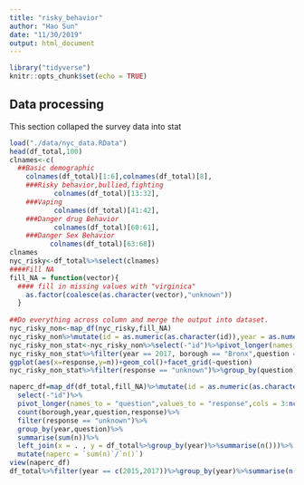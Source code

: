 ```yaml
---
title: "risky_behavior"
author: "Hao Sun"
date: "11/30/2019"
output: html_document
---
```


```r
library("tidyverse")
knitr::opts_chunk$set(echo = TRUE)
```

## Data processing

This section collaped the survey data into stat
```r
load("./data/nyc_data.RData")
head(df_total,100)
clnames<-c(
  ##Basic demographic
    colnames(df_total)[1:6],colnames(df_total)[8],
    ###Risky behavior,bullied,fighting
           colnames(df_total)[13:32],
    ###Vaping
           colnames(df_total)[41:42],
    ###Danger drug Behavior
           colnames(df_total)[60:61], 
    ###Danger Sex Behavior
          colnames(df_total)[63:68])
clnames
nyc_risky<-df_total%>%select(clnames)
####Fill NA
fill_NA = function(vector){
  #### fill in missing values with "virginica" 
    as.factor(coalesce(as.character(vector),"unknown"))
  }
  
##Do everything across column and merge the output into dataset.
nyc_risky_non<-map_df(nyc_risky,fill_NA)
nyc_risky_non%>%mutate(id = as.numeric(as.character(id)),year = as.numeric(as.character(year)))
nyc_risky_non_stat<-nyc_risky_non%>%select(-"id")%>%pivot_longer(names_to = "question",values_to = "response",cols = 3:36)%>%count(borough,year,question,response)
nyc_risky_non_stat%>%filter(year == 2017, borough == "Bronx",question == c("texting_and_driving","current_vaping"))%>%
ggplot(aes(x=response,y=n))+geom_col()+facet_grid(~question)
nyc_risky_non_stat%>%filter(response == "unknown")%>%group_by(question)%>%summarise(sum(n))
```

```r
naperc_df=map_df(df_total,fill_NA)%>%mutate(id = as.numeric(as.character(id)),year = as.numeric(as.character(year)))%>%
  select(-"id")%>%
  pivot_longer(names_to = "question",values_to = "response",cols = 3:ncol(.))%>%
  count(borough,year,question,response)%>%
  filter(response == "unknown")%>%
  group_by(year,question)%>%
  summarise(sum(n))%>%
  left_join(x = . , y = df_total%>%group_by(year)%>%summarise(n()))%>%
  mutate(naperc = `sum(n)`/`n()`)
view(naperc_df)
df_total%>%filter(year == c(2015,2017))%>%group_by(year)%>%summarise(n())
```

